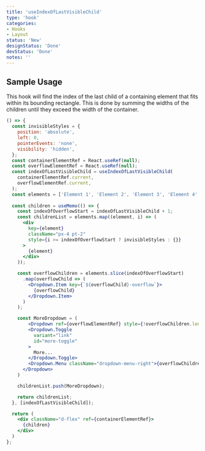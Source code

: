 ```yaml
---
title: 'useIndexOfLastVisibleChild'
type: 'hook'
categories:
- Hooks
- Layout
status: 'New'
designStatus: 'Done'
devStatus: 'Done'
notes: ''
---
```


## Sample Usage
This hook will find the index of the last child of a containing element
that fits within its bounding rectangle. This is done by summing the widths
of the children until they exceed the width of the container.


```jsx live=true
() => {
  const invisibleStyles = {
    position: 'absolute',
    left: 0,
    pointerEvents: 'none',
    visibility: 'hidden',
  };
  const containerElementRef = React.useRef(null);
  const overflowElementRef = React.useRef(null);
  const indexOfLastVisibleChild = useIndexOfLastVisibleChild(
    containerElementRef.current,
    overflowElementRef.current,
  );
  const elements = ['Element 1', 'Element 2', 'Element 3', 'Element 4', 'Element 5', 'Element 6', 'Element 7'];
  
  const children = useMemo(() => {
    const indexOfOverflowStart = indexOfLastVisibleChild + 1;
    const childrenList = elements.map((element, i) => (
      <div
        key={element}
        className="px-4 pt-2"
        style={i >= indexOfOverflowStart ? invisibleStyles : {}}
      >
        {element}
      </div>
    ));

    const overflowChildren = elements.slice(indexOfOverflowStart)
      .map(overflowChild => (
        <Dropdown.Item key={`${overflowChild}-overflow`}>
          {overflowChild}
        </Dropdown.Item>
      )
    );

    const MoreDropdown = (
    	<Dropdown ref={overflowElementRef} style={!overflowChildren.length ? invisibleStyles : {}} key="overflow-example">
        <Dropdown.Toggle
          variant="link"
          id="more-toggle"
        >
          More...
        </Dropdown.Toggle>
        <Dropdown.Menu className="dropdown-menu-right">{overflowChildren}</Dropdown.Menu>
      </Dropdown>
    )

    childrenList.push(MoreDropdown);

    return childrenList;
  }, [indexOfLastVisibleChild]);

  return (
    <div className="d-flex" ref={containerElementRef}>
      {children}
    </div>
  )
};

```